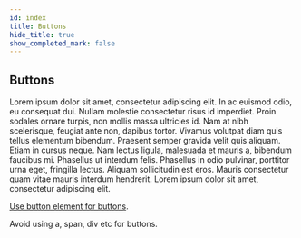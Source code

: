 ```yaml
---
id: index
title: Buttons
hide_title: true
show_completed_mark: false
---
```



<Card icon="🔘">

## Buttons

Lorem ipsum dolor sit amet, consectetur adipiscing elit. In ac euismod odio, eu consequat dui. Nullam molestie consectetur risus id imperdiet. Proin sodales ornare turpis, non mollis massa ultricies id. Nam at nibh scelerisque, feugiat ante non, dapibus tortor. Vivamus volutpat diam quis tellus elementum bibendum. Praesent semper gravida velit quis aliquam. Etiam in cursus neque. Nam lectus ligula, malesuada et mauris a, bibendum faucibus mi. Phasellus ut interdum felis. Phasellus in odio pulvinar, porttitor urna eget, fringilla lectus. Aliquam sollicitudin est eros. Mauris consectetur quam vitae mauris interdum hendrerit. Lorem ipsum dolor sit amet, consectetur adipiscing elit.

</Card>

<CategoryItem id="button-elem">

[Use button element for buttons](button-elem.md).

Avoid using a, span, div etc for buttons.

</CategoryItem>
